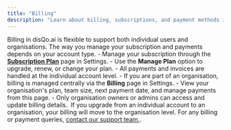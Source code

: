 ```yaml
---
title: "Billing"
description: "Learn about billing, subscriptions, and payment methods in disQo.ai"
---
```


<Info>
Billing in disQo.ai is flexible to support both individual users and organisations. The way you manage your subscription and payments depends on your account type.
</Info>

<Tabs>
<Tab title="Individual User Billing">
- Manage your subscription through the <b><a href="https://app.disqoai.com/settings/subscription">Subscription Plan</a></b> page in Settings.
- Use the <b>Manage Plan</b> option to upgrade, renew, or change your plan.
- All payments and invoices are handled at the individual account level.
</Tab>
<Tab title="Organisation Billing">
- If you are part of an organisation, billing is managed centrally via the <b>Billing</b> page in Settings.
- View your organisation's plan, team size, next payment date, and manage payments from this page.
- Only organisation owners or admins can access and update billing details.
<Frame caption="Organisation Billing page UI">
    <img src="/images/settings-billing.png" alt="" />
</Frame>
</Tab>
</Tabs>

<Tip>
If you upgrade from an individual account to an organisation, your billing will move to the organisation level. For any billing or payment queries, <a href="mailto:support@disqoai.com">contact our support team.</a>.
</Tip>
